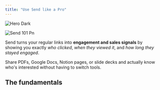 ```yaml
---
title: "Use Send like a Pro"
---
```


<img
  className="hidden dark:block"
  src="/images/hero-dark.svg"
  alt="Hero Dark"
/>

![Send 101 Pn](/images/Send-101.png)

Send turns your regular links into **engagement and sales signals** by showing you exactly _who clicked_, _when they viewed it_, and _how long they stayed engaged_.

Share PDFs, Google Docs, Notion pages, or slide decks and actually know who's interested without having to switch tools.

## The fundamentals

<CardGroup cols={2}>
  <Card title="Identify and deanonimize" href="https://mintlify.com/docs/quickstart" img="/images/Identifyviewers-Send.png" cta="read">
    
  </Card>
  <Card title="Signals and metrics" href="https://mintlify.com/docs/development" img="/images/Send-Engagementinsights.png">
    
  </Card>
</CardGroup>

<CardGroup cols={2}>
  <Card title="Custom links" href="https://mintlify.com/docs/quickstart" img="/images/Custom-Links.png" cta="read">
    
  </Card>
  <Card title="Always updated docs" href="https://mintlify.com/docs/development" img="/images/Replace.png">
    
  </Card>
</CardGroup>
